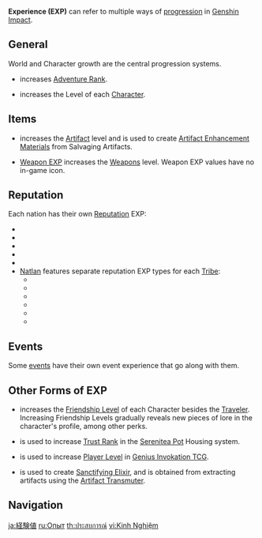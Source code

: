 {{Terminology Infobox
|type         = Progression
|type2        = Game Systems
}}
'''Experience (EXP)''' can refer to multiple ways of [[progression]] in [[Genshin Impact]].

==General==
World and Character growth are the central progression systems.
*{{Item|Adventure EXP}} increases [[Adventure Rank]].
*{{Item|Character EXP}} increases the Level of each [[Character]].

==Items==
*{{Item|Artifact EXP}} increases the [[Artifact]] level and is used to create [[Artifact Enhancement Material]]s from Salvaging Artifacts.
*[[Weapon EXP]] increases the [[Weapon]]s level. Weapon EXP values have no in-game icon.

==Reputation==
Each nation has their own [[Reputation]] EXP:
*{{Item|Mondstadt Reputation EXP}}
*{{Item|Liyue Reputation EXP}}
*{{Item|Inazuma Reputation EXP}}
*{{Item|Sumeru Reputation EXP}}
*{{Item|Fontaine Reputation EXP}}
*[[Natlan]] features separate reputation EXP types for each [[Natlan/Culture#Tribes of Natlan|Tribe]]:
**{{Item|"Children of Echoes" Reputation EXP}}
**{{Item|"Scions of the Canopy" Reputation EXP}}
**{{Item|"People of the Springs" Reputation EXP}}
**{{Item|"Masters of the Night-Wind" Reputation EXP}}
**{{Item|"Flower-Feather Clan" Reputation EXP}}
**{{Item|"Collective of Plenty" Reputation EXP}}

==Events==
Some [[event]]s have their own event experience that go along with them.
{{Items by Category List|Event Items&Experience|2}}

==Other Forms of EXP==
*{{Item|Companionship EXP}} increases the [[Friendship Level]] of each Character besides the [[Traveler]]. Increasing Friendship Levels gradually reveals new pieces of lore in the character's profile, among other perks.
*{{Item|Trust}} is used to increase [[Trust Rank]] in the [[Serenitea Pot]] Housing system.
*{{Item|Player EXP}} is used to increase [[Player Level]] in [[Genius Invokation TCG]].
*{{Item|Extraction Progress}} is used to create [[Sanctifying Elixir]], and is obtained from extracting artifacts using the [[Artifact Transmuter]].

==Navigation==
{{EXP Navbox|All}}

[[Category:Experience| ]]

[[ja:経験値]]
[[ru:Опыт]]
[[th:ประสบการณ์]]
[[vi:Kinh Nghiệm]]